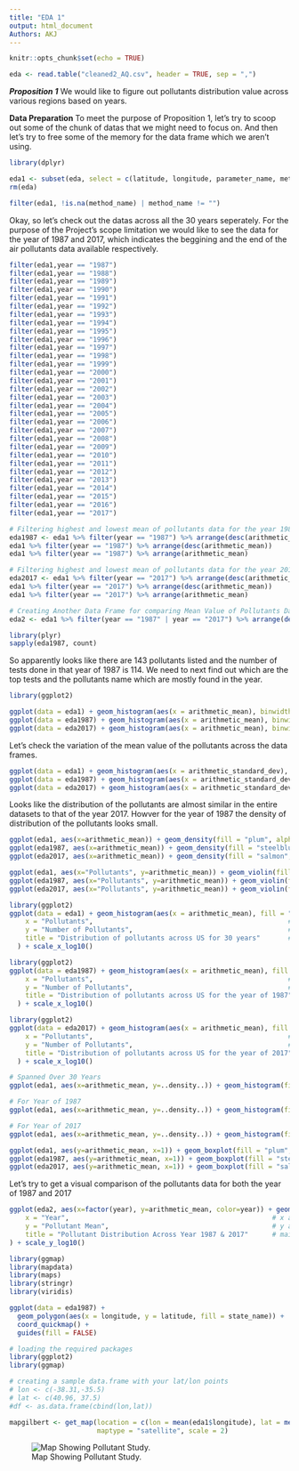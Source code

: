 ```yaml
---
title: "EDA 1"
output: html_document
Authors: AKJ
---
```


```r
knitr::opts_chunk$set(echo = TRUE)
```

```r
eda <- read.table("cleaned2_AQ.csv", header = TRUE, sep = ",")
```

***Proposition 1***
We would like to figure out pollutants distribution value across various regions based on years. 

**Data Preparation**
To meet the purpose of Proposition 1, let's try to scoop out some of the chunk of datas that we might need to focus on. And then let's try to free some of the memory for the data frame which we aren't using. 

```r
library(dplyr)

eda1 <- subset(eda, select = c(latitude, longitude, parameter_name, method_name, year, arithmetic_mean, arithmetic_standard_dev, state_name))
rm(eda)
```


```r
filter(eda1, !is.na(method_name) | method_name != "")
```

Okay, so let's check out the datas across all the 30 years seperately. For the purpose of the Project's scope limitation we would like to see the data for the year of 1987 and 2017, which indicates the beggining and the end of the air pollutants data available respectively. 

```r
filter(eda1,year == "1987")
filter(eda1,year == "1988")
filter(eda1,year == "1989")
filter(eda1,year == "1990")
filter(eda1,year == "1991")
filter(eda1,year == "1992")
filter(eda1,year == "1993")
filter(eda1,year == "1994")
filter(eda1,year == "1995")
filter(eda1,year == "1996")
filter(eda1,year == "1997")
filter(eda1,year == "1998")
filter(eda1,year == "1999")
filter(eda1,year == "2000")
filter(eda1,year == "2001")
filter(eda1,year == "2002")
filter(eda1,year == "2003")
filter(eda1,year == "2004")
filter(eda1,year == "2005")
filter(eda1,year == "2006")
filter(eda1,year == "2007")
filter(eda1,year == "2008")
filter(eda1,year == "2009")
filter(eda1,year == "2010")
filter(eda1,year == "2011")
filter(eda1,year == "2012")
filter(eda1,year == "2013")
filter(eda1,year == "2014")
filter(eda1,year == "2015")
filter(eda1,year == "2016")
filter(eda1,year == "2017")
```

```r
# Filtering highest and lowest mean of pollutants data for the year 1987 
eda1987 <- eda1 %>% filter(year == "1987") %>% arrange(desc(arithmetic_mean))
eda1 %>% filter(year == "1987") %>% arrange(desc(arithmetic_mean))
eda1 %>% filter(year == "1987") %>% arrange(arithmetic_mean)

# Filtering highest and lowest mean of pollutants data for the year 2017
eda2017 <- eda1 %>% filter(year == "2017") %>% arrange(desc(arithmetic_mean))
eda1 %>% filter(year == "2017") %>% arrange(desc(arithmetic_mean))
eda1 %>% filter(year == "2017") %>% arrange(arithmetic_mean)

# Creating Another Data Frame for comparing Mean Value of Pollutants Data Across the Year 1987 & 2017
eda2 <- eda1 %>% filter(year == "1987" | year == "2017") %>% arrange(desc(arithmetic_mean))
```


```r
library(plyr)
sapply(eda1987, count)
```

So apparently looks like there are 143 pollutants listed and the number of tests done in that year of 1987 is 114. We need to next find out which are the top tests and the pollutants name which are mostly found in the year.  


```r
library(ggplot2)

ggplot(data = eda1) + geom_histogram(aes(x = arithmetic_mean), binwidth = 300, fill = "violet", colour="Black") + scale_y_log10()
ggplot(data = eda1987) + geom_histogram(aes(x = arithmetic_mean), binwidth = 300, fill = "steelblue", colour="Black") + scale_y_log10()
ggplot(data = eda2017) + geom_histogram(aes(x = arithmetic_mean), binwidth = 300, fill = "light yellow", colour="Black") + scale_y_log10()
```


Let's check the variation of the mean value of the pollutants across the data frames.

```r
ggplot(data = eda1) + geom_histogram(aes(x = arithmetic_standard_dev), binwidth = 300, fill = "violet", colour="Black") + scale_y_log10()
ggplot(data = eda1987) + geom_histogram(aes(x = arithmetic_standard_dev), binwidth = 300, fill = "steelblue", colour="Black") + scale_y_log10()
ggplot(data = eda2017) + geom_histogram(aes(x = arithmetic_standard_dev), binwidth = 300, fill = "light yellow", colour="Black") + scale_y_log10()
```




Looks like the distribution of the pollutants are almost similar in the entire datasets to that of the year 2017. Howver for the year of 1987 the density of distribution of the pollutants looks small.

```r
ggplot(eda1, aes(x=arithmetic_mean)) + geom_density(fill = "plum", alpha = 0.90) + scale_x_log10()
ggplot(eda1987, aes(x=arithmetic_mean)) + geom_density(fill = "steelblue", alpha = 0.90) + scale_x_log10()
ggplot(eda2017, aes(x=arithmetic_mean)) + geom_density(fill = "salmon", alpha = 0.90) + scale_x_log10()
```

```r
ggplot(eda1, aes(x="Pollutants", y=arithmetic_mean)) + geom_violin(fill = "plum", alpha = 0.8) + scale_y_log10()
ggplot(eda1987, aes(x="Pollutants", y=arithmetic_mean)) + geom_violin(fill = "steelblue", alpha = 0.8) + scale_y_log10()
ggplot(eda2017, aes(x="Pollutants", y=arithmetic_mean)) + geom_violin(fill = "salmon", alpha = 0.8) + scale_y_log10()
```

```r
library(ggplot2)
ggplot(data = eda1) + geom_histogram(aes(x = arithmetic_mean), fill = "plum", color = "black") + labs(
    x = "Pollutants",                                                 # x axis title
    y = "Number of Pollutants",                                       # y axis title
    title = "Distribution of pollutants across US for 30 years"       # main title of figure
  ) + scale_x_log10()
```


```r
library(ggplot2)
ggplot(data = eda1987) + geom_histogram(aes(x = arithmetic_mean), fill = "steelblue", color = "black") + labs(
    x = "Pollutants",                                                 # x axis title
    y = "Number of Pollutants",                                       # y axis title
    title = "Distribution of pollutants across US for the year of 1987"       # main title of figure
  ) + scale_x_log10()
```

```r
library(ggplot2)
ggplot(data = eda2017) + geom_histogram(aes(x = arithmetic_mean), fill = "salmon", color = "black") + labs(
    x = "Pollutants",                                                 # x axis title
    y = "Number of Pollutants",                                       # y axis title
    title = "Distribution of pollutants across US for the year of 2017"       # main title of figure
  ) + scale_x_log10()
```

```r
# Spanned Over 30 Years
ggplot(eda1, aes(x=arithmetic_mean, y=..density..)) + geom_histogram(fill="plum", color="grey60", size=.2) + geom_density() + scale_x_log10()
```

```r
# For Year of 1987
ggplot(eda1, aes(x=arithmetic_mean, y=..density..)) + geom_histogram(fill="steelblue", color="grey60", size=.2) + geom_density() + scale_x_log10()
```

```r
# For Year of 2017
ggplot(eda1, aes(x=arithmetic_mean, y=..density..)) + geom_histogram(fill="salmon", color="grey60", size=.2) + geom_density() + scale_x_log10()
```


```r
ggplot(eda1, aes(y=arithmetic_mean, x=1)) + geom_boxplot(fill = "plum", alpha = 0.2) + scale_y_log10()
ggplot(eda1987, aes(y=arithmetic_mean, x=1)) + geom_boxplot(fill = "steelblue", alpha = 0.2) + scale_y_log10()
ggplot(eda2017, aes(y=arithmetic_mean, x=1)) + geom_boxplot(fill = "salmon", alpha = 0.2) + scale_y_log10()
```

Let's try to get a visual comparison of the pollutants data for both the year of 1987 and 2017

```r
ggplot(eda2, aes(x=factor(year), y=arithmetic_mean, color=year)) + geom_boxplot() + labs(
    x = "Year",                                                   # x axis title
    y = "Pollutant Mean",                                         # y axis title
    title = "Pollutant Distribution Across Year 1987 & 2017"      # main title of figure 
) + scale_y_log10()
```

```r
library(ggmap)
library(mapdata)
library(maps)
library(stringr)
library(viridis)
```

```r
ggplot(data = eda1987) + 
  geom_polygon(aes(x = longitude, y = latitude, fill = state_name)) + 
  coord_quickmap() +
  guides(fill = FALSE)
```

```r
# loading the required packages
library(ggplot2)
library(ggmap)

# creating a sample data.frame with your lat/lon points
# lon <- c(-38.31,-35.5)
# lat <- c(40.96, 37.5)
#df <- as.data.frame(cbind(lon,lat))

mapgilbert <- get_map(location = c(lon = mean(eda1$longitude), lat = mean(eda1$latitude)), zoom = 4,
                      maptype = "satellite", scale = 2)


```
![Map Showing Pollutant Study.](Air Quality/staticmap.png)

